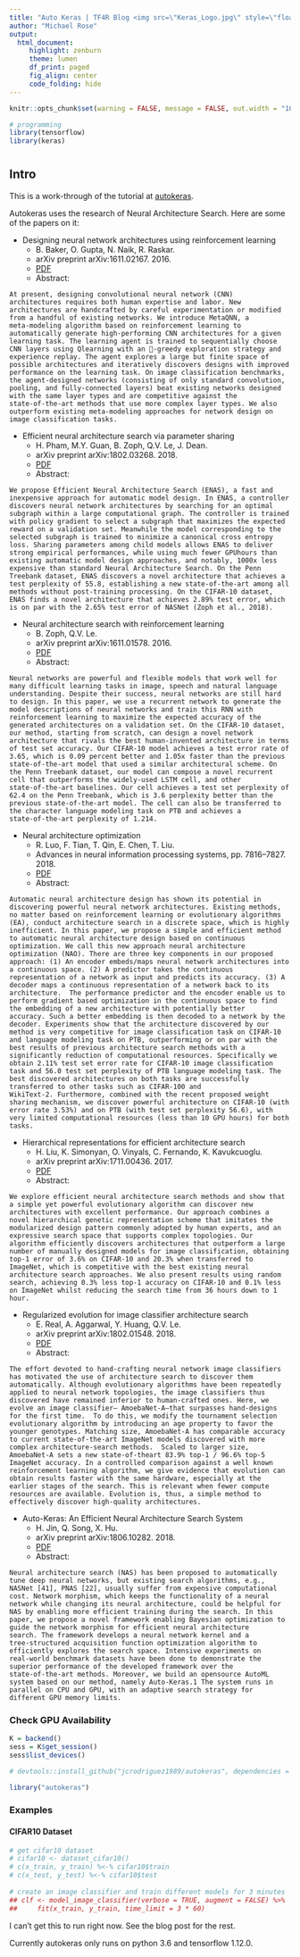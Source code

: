 ```yaml
---
title: "Auto Keras | TF4R Blog <img src=\"Keras_Logo.jpg\" style=\"float: right; width: 80px;\"/>"
author: "Michael Rose"
output: 
  html_document:
     highlight: zenburn
     theme: lumen
     df_print: paged
     fig_align: center
     code_folding: hide
---
```


```r
knitr::opts_chunk$set(warning = FALSE, message = FALSE, out.width = "100%")

# programming
library(tensorflow)
library(keras)
```

# {.tabset}

## Intro

This is a work-through of the tutorial at [autokeras](https://blogs.rstudio.com/tensorflow/posts/2019-04-16-autokeras/).

Autokeras uses the research of Neural Architecture Search. Here are some of the papers on it: 

- Designing neural network architectures using reinforcement learning
  - B. Baker, O. Gupta, N. Naik, R. Raskar.
  - arXiv preprint arXiv:1611.02167. 2016. 
  - [PDF](https://arxiv.org/pdf/1611.02167.pdf)
  - Abstract: 
  
```
At present, designing convolutional neural network (CNN)
architectures requires both human expertise and labor. New
architectures are handcrafted by careful experimentation or modified
from a handful of existing networks. We introduce MetaQNN, a
meta-modeling algorithm based on reinforcement learning to
automatically generate high-performing CNN architectures for a given
learning task. The learning agent is trained to sequentially choose
CNN layers using Qlearning with an -greedy exploration strategy and
experience replay. The agent explores a large but finite space of
possible architectures and iteratively discovers designs with improved
performance on the learning task. On image classification benchmarks,
the agent-designed networks (consisting of only standard convolution,
pooling, and fully-connected layers) beat existing networks designed
with the same layer types and are competitive against the
state-of-the-art methods that use more complex layer types. We also
outperform existing meta-modeling approaches for network design on
image classification tasks.
```

- Efficient neural architecture search via parameter sharing 
  - H. Pham, M.Y. Guan, B. Zoph, Q.V. Le, J. Dean.
  - arXiv preprint arXiv:1802.03268. 2018.  
  - [PDF](https://arxiv.org/pdf/1802.03268.pdf)
  - Abstract: 

```  
We propose Efficient Neural Architecture Search (ENAS), a fast and
inexpensive approach for automatic model design. In ENAS, a controller
discovers neural network architectures by searching for an optimal
subgraph within a large computational graph. The controller is trained
with policy gradient to select a subgraph that maximizes the expected
reward on a validation set. Meanwhile the model corresponding to the
selected subgraph is trained to minimize a canonical cross entropy
loss. Sharing parameters among child models allows ENAS to deliver
strong empirical performances, while using much fewer GPUhours than
existing automatic model design approaches, and notably, 1000x less
expensive than standard Neural Architecture Search. On the Penn
Treebank dataset, ENAS discovers a novel architecture that achieves a
test perplexity of 55.8, establishing a new state-of-the-art among all
methods without post-training processing. On the CIFAR-10 dataset,
ENAS finds a novel architecture that achieves 2.89% test error, which
is on par with the 2.65% test error of NASNet (Zoph et al., 2018).
```

- Neural architecture search with reinforcement learning
  - B. Zoph, Q.V. Le.
  - arXiv preprint arXiv:1611.01578. 2016.  
  - [PDF](https://arxiv.org/pdf/1611.01578.pdf)
  - Abstract: 

```
Neural networks are powerful and flexible models that work well for
many difficult learning tasks in image, speech and natural language
understanding. Despite their success, neural networks are still hard
to design. In this paper, we use a recurrent network to generate the
model descriptions of neural networks and train this RNN with
reinforcement learning to maximize the expected accuracy of the
generated architectures on a validation set. On the CIFAR-10 dataset,
our method, starting from scratch, can design a novel network
architecture that rivals the best human-invented architecture in terms
of test set accuracy. Our CIFAR-10 model achieves a test error rate of
3.65, which is 0.09 percent better and 1.05x faster than the previous
state-of-the-art model that used a similar architectural scheme. On
the Penn Treebank dataset, our model can compose a novel recurrent
cell that outperforms the widely-used LSTM cell, and other
state-of-the-art baselines. Our cell achieves a test set perplexity of
62.4 on the Penn Treebank, which is 3.6 perplexity better than the
previous state-of-the-art model. The cell can also be transferred to
the character language modeling task on PTB and achieves a
state-of-the-art perplexity of 1.214.
```
  
- Neural architecture optimization 
  - R. Luo, F. Tian, T. Qin, E. Chen, T. Liu.  
  - Advances in neural information processing systems, pp. 7816--7827. 2018.
  - [PDF](https://arxiv.org/pdf/1808.07233.pdf)
  - Abstract: 
  
```
Automatic neural architecture design has shown its potential in
discovering powerful neural network architectures. Existing methods,
no matter based on reinforcement learning or evolutionary algorithms
(EA), conduct architecture search in a discrete space, which is highly
inefficient. In this paper, we propose a simple and efficient method
to automatic neural architecture design based on continuous
optimization. We call this new approach neural architecture
optimization (NAO). There are three key components in our proposed
approach: (1) An encoder embeds/maps neural network architectures into
a continuous space. (2) A predictor takes the continuous
representation of a network as input and predicts its accuracy. (3) A
decoder maps a continuous representation of a network back to its
architecture.  The performance predictor and the encoder enable us to
perform gradient based optimization in the continuous space to find
the embedding of a new architecture with potentially better
accuracy. Such a better embedding is then decoded to a network by the
decoder. Experiments show that the architecture discovered by our
method is very competitive for image classification task on CIFAR-10
and language modeling task on PTB, outperforming or on par with the
best results of previous architecture search methods with a
significantly reduction of computational resources. Specifically we
obtain 2.11% test set error rate for CIFAR-10 image classification
task and 56.0 test set perplexity of PTB language modeling task. The
best discovered architectures on both tasks are successfully
transferred to other tasks such as CIFAR-100 and
WikiText-2. Furthermore, combined with the recent proposed weight
sharing mechanism, we discover powerful architecture on CIFAR-10 (with
error rate 3.53%) and on PTB (with test set perplexity 56.6), with
very limited computational resources (less than 10 GPU hours) for both
tasks.
```

- Hierarchical representations for efficient architecture search 
  - H. Liu, K. Simonyan, O. Vinyals, C. Fernando, K. Kavukcuoglu.  
  - arXiv preprint arXiv:1711.00436. 2017.  
  - [PDF](https://arxiv.org/pdf/1711.00436.pdf)
  - Abstract:

```
We explore efficient neural architecture search methods and show that
a simple yet powerful evolutionary algorithm can discover new
architectures with excellent performance. Our approach combines a
novel hierarchical genetic representation scheme that imitates the
modularized design pattern commonly adopted by human experts, and an
expressive search space that supports complex topologies. Our
algorithm efficiently discovers architectures that outperform a large
number of manually designed models for image classification, obtaining
top-1 error of 3.6% on CIFAR-10 and 20.3% when transferred to
ImageNet, which is competitive with the best existing neural
architecture search approaches. We also present results using random
search, achieving 0.3% less top-1 accuracy on CIFAR-10 and 0.1% less
on ImageNet whilst reducing the search time from 36 hours down to 1
hour.
```

- Regularized evolution for image classifier architecture search 
  - E. Real, A. Aggarwal, Y. Huang, Q.V. Le.  
  - arXiv preprint arXiv:1802.01548. 2018.  
  - [PDF](https://arxiv.org/pdf/1802.01548.pdf)
  - Abstract: 
  
```
The effort devoted to hand-crafting neural network image classifiers
has motivated the use of architecture search to discover them
automatically. Although evolutionary algorithms have been repeatedly
applied to neural network topologies, the image classifiers thus
discovered have remained inferior to human-crafted ones. Here, we
evolve an image classifier— AmoebaNet-A—that surpasses hand-designs
for the first time.  To do this, we modify the tournament selection
evolutionary algorithm by introducing an age property to favor the
younger genotypes. Matching size, AmoebaNet-A has comparable accuracy
to current state-of-the-art ImageNet models discovered with more
complex architecture-search methods.  Scaled to larger size,
AmoebaNet-A sets a new state-of-theart 83.9% top-1 / 96.6% top-5
ImageNet accuracy. In a controlled comparison against a well known
reinforcement learning algorithm, we give evidence that evolution can
obtain results faster with the same hardware, especially at the
earlier stages of the search. This is relevant when fewer compute
resources are available. Evolution is, thus, a simple method to
effectively discover high-quality architectures.
```  

- Auto-Keras: An Efficient Neural Architecture Search System 
  - H. Jin, Q. Song, X. Hu.  
  - arXiv preprint arXiv:1806.10282. 2018.
  - [PDF](https://arxiv.org/pdf/1806.10282.pdf)
  - Abstract:
  
```
Neural architecture search (NAS) has been proposed to automatically
tune deep neural networks, but existing search algorithms, e.g.,
NASNet [41], PNAS [22], usually suffer from expensive computational
cost. Network morphism, which keeps the functionality of a neural
network while changing its neural architecture, could be helpful for
NAS by enabling more efficient training during the search. In this
paper, we propose a novel framework enabling Bayesian optimization to
guide the network morphism for efficient neural architecture
search. The framework develops a neural network kernel and a
tree-structured acquisition function optimization algorithm to
efficiently explores the search space. Intensive experiments on
real-world benchmark datasets have been done to demonstrate the
superior performance of the developed framework over the
state-of-the-art methods. Moreover, we build an opensource AutoML
system based on our method, namely Auto-Keras.1 The system runs in
parallel on CPU and GPU, with an adaptive search strategy for
different GPU memory limits.
```

### Check GPU Availability

```r
K = backend()
sess = K$get_session()
sess$list_devices()

# devtools::install_github("jcrodriguez1989/autokeras", dependencies = TRUE, force = TRUE)

library("autokeras")
```

### Examples 

#### CIFAR10 Dataset 

```r
# get cifar10 dataset
# cifar10 <- dataset_cifar10()
# c(x_train, y_train) %<-% cifar10$train
# c(x_test, y_test) %<-% cifar10$test 
 
# create an image classifier and train different models for 3 minutes
## clf <- model_image_classifier(verbose = TRUE, augment = FALSE) %>%
##     fit(x_train, y_train, time_limit = 3 * 60)
```

I can't get this to run right now. See the blog post for the rest. 

Currently autokeras only runs on python 3.6 and tensorflow 1.12.0. 
